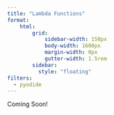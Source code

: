```yaml
--- 
title: "Lambda Functions"
format: 
    html:
        grid:
            sidebar-width: 150px
            body-width: 1600px
            margin-width: 0px
            gutter-width: 1.5rem
        sidebar:
          style: "floating"
filters:
  - pyodide
--- 
```


Coming Soon!

